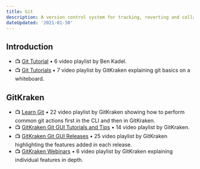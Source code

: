 ```yaml
---
title: Git
description: A version control system for tracking, reverting and collaborating on code changes.
dateUpdated: '2021-01-30'
---
```


## Introduction

- 📺 [Git Tutorial](https://m.youtube.com/playlist?list=PL3Y9MECuxct0RMwdYcqoIjo-7ncRpTNLs) • 6 video playlist by Ben Kadel.
- 📺 [Git Tutorials](https://m.youtube.com/playlist?list=PLe6EXFvnTV7_8z5gjobbe9sMjEHNw8_GE) • 7 video playlist by GitKraken explaining git basics on a whiteboard.

## GitKraken

- 📺 [Learn Git](https://m.youtube.com/playlist?list=PLe6EXFvnTV7-_41SpakZoTIYCgX4aMTdU) • 22 video playlist by GitKraken showing how to perform common git actions first in the CLI and then in GitKraken.
- 📺 [GitKraken Git GUI Tutorials and Tips](https://m.youtube.com/playlist?list=PLe6EXFvnTV78WqGmGSq8JPnafR3lAa55n) • 14 video playlist by GitKraken.
- 📺 [GitKraken Git GUI Releases](https://m.youtube.com/playlist?list=PLe6EXFvnTV7-T858PxgRvRLQlqSA5VAc_) • 25 video playlist by GitKraken highlighting the features added in each release.
- 📺 [GitKraken Webinars](https://m.youtube.com/playlist?list=PLe6EXFvnTV78lSoZWY1Jlt0r5LxRYsrHL) • 6 video playlist by GitKraken explaining individual features in depth.
